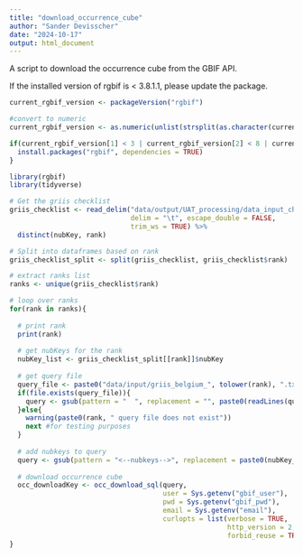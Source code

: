 ```yaml
---
title: "download_occurrence_cube"
author: "Sander Devisscher"
date: "2024-10-17"
output: html_document
---
```


A script to download the occurrence cube from the GBIF API.


If the installed version of rgbif is < 3.8.1.1, please update the package. 
```r
current_rgbif_version <- packageVersion("rgbif")

#convert to numeric
current_rgbif_version <- as.numeric(unlist(strsplit(as.character(current_rgbif_version), split = "\\.")))

if(current_rgbif_version[1] < 3 | current_rgbif_version[2] < 8 | current_rgbif_version[3] < 1){
  install.packages("rgbif", dependencies = TRUE)
}
```

```r
library(rgbif)
library(tidyverse)
```

```r
# Get the griis checklist
griis_checklist <- read_delim("data/output/UAT_processing/data_input_checklist_indicators.tsv", 
                              delim = "\t", escape_double = FALSE, 
                              trim_ws = TRUE) %>% 
  distinct(nubKey, rank)

# Split into dataframes based on rank
griis_checklist_split <- split(griis_checklist, griis_checklist$rank)
```

```r
# extract ranks list
ranks <- unique(griis_checklist$rank)

# loop over ranks
for(rank in ranks){
  
  # print rank
  print(rank)
  
  # get nubKeys for the rank
  nubKey_list <- griis_checklist_split[[rank]]$nubKey
  
  # get query file
  query_file <- paste0("data/input/griis_belgium_", tolower(rank), ".txt")
  if(file.exists(query_file)){
    query <- gsub(pattern = "  ", replacement = "", paste0(readLines(query_file), collapse = " "))
  }else{
    warning(paste0(rank, " query file does not exist"))
    next #for testing purposes
  }
  
  # add nubkeys to query
  query <- gsub(pattern = "<--nubkeys-->", replacement = paste0(nubKey_list, " ", collapse = ","), query)
  
  # download occurrence cube
  occ_downloadKey <- occ_download_sql(query,
                                      user = Sys.getenv("gbif_user"),
                                      pwd = Sys.getenv("gbif_pwd"),
                                      email = Sys.getenv("email"),
                                      curlopts = list(verbose = TRUE,
                                                      http_version = 2,
                                                      forbid_reuse = TRUE))
}
```

